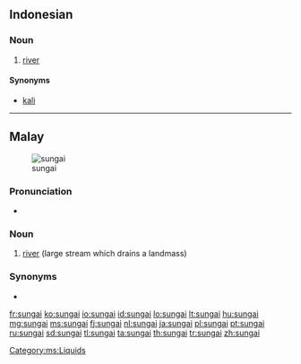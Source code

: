 ==Indonesian==

===Noun===
{{id-noun}}

# [[river]]

====Synonyms====
* [[kali]]

----

==Malay==
[[Image:Cairo, Nile, a view from Tahrir Bridge towards North, Egypt, Oct 2004.jpg|thumb|sungai]]

===Pronunciation===
* {{IPA|/suŋai̯/|lang=ms}}

===Noun===
{{head|ms|noun}}

# [[river]] (large stream which drains a landmass)

===Synonyms===
* {{l|ms|batang}}

[[Category:ms:Liquids]]

[[fr:sungai]]
[[ko:sungai]]
[[io:sungai]]
[[id:sungai]]
[[lo:sungai]]
[[lt:sungai]]
[[hu:sungai]]
[[mg:sungai]]
[[ms:sungai]]
[[fj:sungai]]
[[nl:sungai]]
[[ja:sungai]]
[[pl:sungai]]
[[pt:sungai]]
[[ru:sungai]]
[[sd:sungai]]
[[tl:sungai]]
[[ta:sungai]]
[[th:sungai]]
[[tr:sungai]]
[[zh:sungai]]